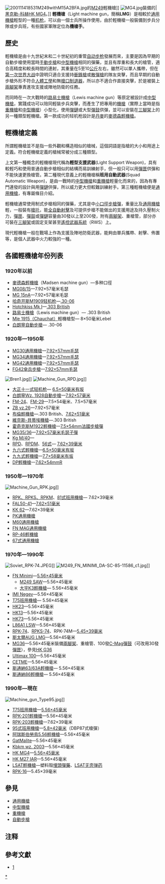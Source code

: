 {{noteTA
|G1=軍事
|G2=長度單位
|G3=Firearms
}}
[[File:200111418531M249withM15A2BFA.jpg|thumb]]的[[M249班用自動武器|M249]]輕機槍]]
[[File:MG4.jpg|right]]裝備的|[[黑克勒-科赫|黑克勒-科赫]][[HK_MG4輕機槍|HK MG4]]。]]
'''輕機槍'''（Light machine gun，簡稱'''LMG'''）是相較於[[通用機槍|通用機槍]]輕型的一種[[机枪|机枪]]，可以由一個士兵所操作使用，由於輕機槍一般裝備到步兵分隊或步兵班，有些國家軍隊定位為'''機槍手'''。{{noteTag|1=不少報章及書本上常把[[沖鋒槍|沖鋒槍]]誤稱為輕機槍。}}

== 歷史 ==
輕機槍是由十九世紀末和二十世紀初的重管[[自动步枪|自动步枪]]發展而來，主要是因為早期的自動步槍使用當時[[手動槍機|手動步槍]]和[[中型機槍|中型機槍]]相同的彈藥，並且有厚重和長大的槍管，適合高精度和較長時間的連射，其重量在5至10[[公斤|公斤]]左右，雖然可以單人攜帶，但在[[第一次世界大战|第一次世界大战]]中證明只適合支援持[[衝鋒槍|衝鋒槍]]或[[散彈槍|散彈槍]]的隊友突擊，而且早期的自動步槍外形不符合[[人因工程学|人體工學]]和無[[砲口制動器|槍口制退器]]，所以亦不適合作直接突擊，於是被裝上[[兩腳架|兩腳架]]專責進攻支援或陣地防衛的任務。

而同時在一次大戰時的[[路易士機槍|路易士機槍]]（Lewis machine gun）等原定被設計成[[中型機槍|中型機槍]]，實踐成功可以陪同輕裝步兵突擊，而產生了把專用的[[機槍|機槍]]（實際上當時是指[[重機槍|重機槍]]和[[中型機槍|中型機槍]]）小型化，使用[[彈鏈|彈鏈]]或大型[[彈鼓|彈鼓]]供彈，並可以安裝在[[三腳架|三腳架]]上的另一種類型輕機槍。第一款成功的轻机枪設計是[[丹麥|丹麥]]的[[麥德森輕機槍|麥德森輕機槍]]。

== 輕機槍定義 ==

所謂輕機槍並不是指一些外觀和構造相似的槍械，這個詞語是指槍的大小和用途上定義。符合輕機槍定義的槍械常被分成三種類型。

上文第一種概念的輕機槍現代稱為'''輕型支援武器'''(Light Support Weapon)，具有較輕巧和使用普通自動步槍相似的結構而易訓練射手，但一般只可以用[[彈匣|彈匣]]供彈和不能快速更換槍管。第二種現代意義上的輕機槍稱'''班用自動武器'''(Squad Automatic Weapon)，是由一戰時的[[中型機槍|中型機槍]]和[[重機槍|重機槍]]輕量化而來的，因為有專門連發的設計與用[[彈鏈|彈鏈]]供彈，所以威力更大但較難訓練射手。第三種輕機槍便是[[通用機槍|通用機槍]]，有專屬條目介紹。

輕機槍通常使用制式步槍相同的彈藥，尤其是中[[小口徑步槍|小口徑步槍彈]]，重量比及[[通用機槍|通用機槍]]輕，一般裝有[[槍托|槍托]]，能[[自動火器|全自動射擊]]及可提供步槍不能做出的支援用途及持久壓制火力，[[彈匣|彈匣]]、[[彈鼓|彈鼓]]或[[彈鏈|彈鏈]]容量由30發以上至200發，附有[[兩腳架|兩腳架]]、重槍管，部分亦可裝在[[三腳架|三腳架]]或固定支架甚至[[遙控武器系統|遙控武器系統]]（RWS）上。

現代輕機槍一般在戰場上作為支援及陣地防衛武器，能夠由單兵攜帶、射擊、佈置等，是個人武器中火力較強的一種。

== 各國輕機槍年份列表 ==
=== 1920年以前 ===
* [[麥德森輕機槍|麥德森輕機槍]]（Madsen machine gun）—多种口徑
* [[MG08/15|MG08/15]]—7.92×57毫米毛瑟
* [[MG_15nA|MG 15nA]]—7.92×57毫米毛瑟
* [[哈奇开斯M1909轻机枪|哈奇开斯M1909轻机枪]]—[[.30-06春田步槍彈|.30-06]]
* [[Hotchkiss_Mk_I|Hotchkiss Mk I]]—[[.303_British|.303 British]]
* [[路易士機槍|路易士機槍]]（Lewis machine gun）— .303 British
* [[紹沙輕機槍|Mle 1915（Chauchat）]]輕機槍型— 8×50毫米Lebel
* [[白朗寧自動步槍|白朗寧自動步槍]]— .30-06

=== 1920年—1950年 ===
*[[MG30通用機槍|MG30通用機槍]]—[[7.92×57mm毛瑟|7.92×57mm毛瑟]]
*[[MG34通用機槍|MG34通用機槍]]—[[7.92×57mm毛瑟|7.92×57mm毛瑟]]
*[[MG42通用機槍|MG42通用機槍]]—[[7.92×57mm毛瑟|7.92×57mm毛瑟]]
*[[FG42傘兵步槍|FG42傘兵步槍]]—[[7.92×57mm毛瑟|7.92×57mm毛瑟]]
[[File:Bren1.jpg|thumb]]]]
[[File:Machine_Gun_RPD.jpg|thumb]]]]
* [[大正十一式轻机枪|大正十一式轻机枪]]— [[6.5×50mm有坂子彈|6.5×50毫米有坂]]
* [[白朗寧Wz._1928自動步槍|白朗寧Wz. 1928自動步槍]]—[[7.92×57mm毛瑟|7.92×57毫米]]
* [[FM-24/29|FM-24]]、[[FM-24/29#FM-29|FM-29]]—7.5×54毫米、7.5×57毫米
* [[ZB26式輕機槍|ZB vz.26]]—7.92×57毫米
* [[布倫輕機槍|布倫輕機槍]]—.303 British、[[7.62×51mm_NATO|7.62×51毫米]]
* [[維克斯-貝蒂埃機槍|維克斯-貝蒂埃機槍]]—.303 British
*[[霍奇克斯M1922輕機槍|霍奇克斯M1922輕機槍]]—[[7.5×54mm法國步槍彈|7.5×54mm法國步槍彈]]
* [[Kg_M/40輕機槍|MG35/36]]—[[7.92×57mm毛瑟|7.92×57毫米毛瑟子彈]]
* [[Kg_M/40輕機槍|Kg M/40]]—{{Link-en|6.5×55mm瑞典子彈|6.5×55mm|6.5×55毫米瑞典子彈}}
* [[RPD輕機槍|RPD]]、[[RPD輕機槍#型号|RPDM]]、[[56式班用機槍|56式]]— [[7.62×39mm|7.62×39毫米]]
* [[九六式輕機槍|九六式輕機槍]]—[[6.5×50mm有坂子彈|6.5×50毫米有坂]]
* [[九九式輕機槍|九九式輕機槍]]—[[7.7×58mm有坂子彈|7.7×58毫米有坂]]
*[[DP輕機槍|DP輕機槍]]—[[7.62×54mmR|7.62×54mmR]]

=== 1950年—1970年 ===
[[File:Machine_Gun_RPK.jpg|thumb]]]]
* [[RPK輕機槍|RPK、RPKS、RPKM]]、[[81式自动步枪#衍生型號|81式班用機槍]]— 7.62×39毫米
* [[FN_FAL自動步槍#FAL_50A_&_50B|FAL50-41]]—[[7.62×51mm_NATO|7.62×51毫米]]
* [[KK_62|KK 62]]—7.62×39毫米
* [[PK通用機槍|PK通用機槍]]
* [[M60通用機槍|M60通用機槍]]
* [[FN_MAG通用機槍|FN MAG通用機槍]]
* [[RP-46輕機槍|RP-46輕機槍]]
* [[67式通用機槍|67式通用機槍]]

=== 1970年—1990年 ===
[[File:Soviet_RPK-74.JPEG|thumb]]]]
[[File:M249_FN_MINIMI_DA-SC-85-11586_c1.jpg|thumb]]]]
* [[FN_Minimi輕機槍|FN Minimi]]—[[5.56×45mm_NATO|5.56×45毫米]]
** [[M249班用自動武器|M249 SAW]]—5.56×45毫米
** [[大宇K3輕機槍|大宇K3輕機槍]]— 5.56×45毫米
* [[內蓋夫輕機槍|IMI Negev]]—5.56×45毫米
* [[T75班用機槍|T75班用機槍]]— 5.56×45毫米
* [[HK23|HK23]]—5.56×45毫米
* [[HK13|HK13]]—5.56×45毫米
* [[HK73|HK73]]—5.56×45毫米
* [[SA80突擊步槍|L86A1 LSW]]—5.56×45毫米
* [[RPK-74輕機槍|RPK-74]]、[[RPK-74輕機槍#型號|RPKS-74]]、RPK-74M—[[5.45×39mm|5.45×39毫米]]
* [[斯泰爾AUG突擊步槍#衍生型|斯太爾AUG LMG]]—5.56×45毫米
* [[HK_G36突擊步槍#衍生型|MG36]]—5.56×45毫米裝備[[兩腳架|兩腳架]]、重槍管、100發[[C-Mag彈鼓|C-Mag彈鼓]]（可改用30發[[彈匣|彈匣]]），參見[[HK_G36突擊步槍|HK G36]]
* [[Ultimax_100輕機槍|Ultimax 100]]—5.56×45毫米
* [[CETME輕機槍|CETME]]—5.56×45毫米
* [[斯通納63武器系統#衍生型|斯通納63/63A輕機槍]]— 5.56×45毫米
* [[斯通納輕機槍|斯通納86輕機槍]]— 5.56×45毫米

=== 1990年—現在 ===
[[File:Machine_gun_Type95.jpg|thumb]]]]
* [[T75班用機槍|T75班用機槍]]—[[5.56×45mm_NATO|5.56×45毫米]]
* [[RPK-201輕機槍|RPK-201輕機槍]]—5.56×45毫米
* [[RPK-203輕機槍|RPK-203輕機槍]]—7.62×39毫米
* [[95式班用機槍|95式班用機槍]]—[[5.8×42mm|5.8×42毫米]]（DBP87式槍彈）
* [[阿瑞斯伯勞鳥5.56輕機槍|阿瑞斯伯勞鳥5.56輕機槍]]—5.56×45毫米
* [[GatMalite|GatMalite]]—5.56×45毫米
* [[Kbkm_wz._2003|Kbkm wz. 2003]]—5.56×45毫米
* [[HK_MG4輕機槍|HK MG4]]—[[5.56×45mm_NATO|5.56×45毫米]]
* [[HK_M27步兵自動步槍|HK M27 IAR]]—5.56×45毫米
* [[LSAT輕機槍|LSAT輕機槍]]—塑料殼[[埋頭彈藥|埋頭彈藥]]、[[LSAT無殼彈藥|LSAT]][[无壳弹药|无壳弹药]]
* [[RPK-16輕機槍|RPK-16]]—5.45×39毫米

== 參見 ==
* [[通用機槍|通用機槍]]
* [[中型機槍|中型機槍]]
* [[重機槍|重機槍]]
* [[自動步槍|自動步槍]]

== 注释 ==
<div class="references-small">
{{NoteFoot}}
</div>

== 參考文獻 ==
{{reflist}}
*[https://www.google.co.uk/patents/US4066000] {{Wayback|url=https://www.google.co.uk/patents/US4066000 |date=20171006211930 }}

[[Category:輕機槍|*]]